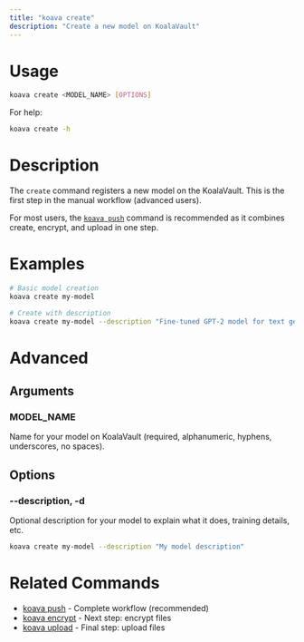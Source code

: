 ```yaml
---
title: "koava create"
description: "Create a new model on KoalaVault"
---
```


# Usage

```bash
koava create <MODEL_NAME> [OPTIONS]
```

For help:
```bash
koava create -h
```

# Description

The `create` command registers a new model on the KoalaVault. This is the first step in the manual workflow (advanced users).

For most users, the [`koava push`](/koava/push) command is recommended as it combines create, encrypt, and upload in one step.

# Examples

```bash
# Basic model creation
koava create my-model

# Create with description
koava create my-model --description "Fine-tuned GPT-2 model for text generation"
```

# Advanced

## Arguments

### MODEL_NAME
Name for your model on KoalaVault (required, alphanumeric, hyphens, underscores, no spaces).

## Options

### --description, -d
Optional description for your model to explain what it does, training details, etc.

```bash
koava create my-model --description "My model description"
```

# Related Commands

- [koava push](/koava/push) - Complete workflow (recommended)
- [koava encrypt](/koava/encrypt) - Next step: encrypt files
- [koava upload](/koava/upload) - Final step: upload files